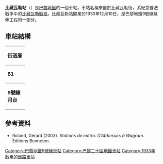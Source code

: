 {{Infobox station
| name                = 比藏瓦勒站
| symbol_location     = paris
| symbol              = m
| symbol2             = 
| type                = [[巴黎地鐵|巴黎地鐵]]車站
| image               = [[File:Buzenval_(métro_Paris)_par_Cramos.JPG|275px]]
| alt                 = 
| caption             = 
| other_name          = 
| address             = [[巴黎二十區|巴黎二十區]]
| borough             = [[法蘭西島|法蘭西島]]
| country             = France
| iso_region          = FR_scale:2000
| coordinates_display = title
| coordinates_format  = dms
| latd  = 48.851976| latm  = | lats  = | latNS  = 
| longd = 2.402045| longm = | longs = | longEW = 
| coordinates         = 
| owned               = [[RATP|RATP]]
| operator            = [[RATP|RATP]]
| line                = 
| disabled            = 
| zone                = 1
| opened              = {{Start-date|1933年12月10日}}
| closed              = <!-- {{End date|YYYY|MM|DD|df=y}} -->
| services            = 
| map_type            = France Paris
}}
'''比藏瓦勒站'''（{{lang-fr|Buzenval}}）是[[巴黎地鐵|巴黎地鐵]]的一個車站。車站名稱來自於比藏瓦勒街，系紀念普法戰爭中的[[比藏瓦勒战役_(1871年)|比藏瓦勒戰役]]。比藏瓦勒站開業於1933年12月10日，是巴黎地鐵9號線延伸工程的一部分。
== 車站結構 ==
{| border=0 cellspacing=0 cellpadding=3
|style="border-bottom:solid 1px gray;border-top:solid 1px gray;" width=50 valign=top|'''街道層'''
|-
|style="border-bottom:solid 1px gray;border-top:solid 1px gray;" width=50 valign=top|'''B1'''
|style="border-top:solid 1px gray;border-bottom:solid 1px gray;" width=100 valign=top|夾層
|-
|style="border-bottom:solid 1px gray;" width=50 rowspan=10 valign=top|'''9號線月台'''
|style="border-top:solid 1px gray;border-right:solid 2px black;border-left:solid 2px black;border-bottom:solid 2px black;" colspan=2|<center><small>[[側式月台|側式月台]]，右側開門</small>
|-
|style="border-bottom:solid 1px gray;" width=100|西行
|style="border-bottom:solid 1px gray;" width=390|{{arrow|L}} [[File:Metro-M.svg|16x16px]][[File:Paris_transit_icons_-_Métro_9.svg|16x16px]]往[[塞夫爾橋站|塞夫爾橋]]<small>（[[民族站_(巴黎地鐵)|民族]]）</small>
|-
|東行
|{{arrow|R}} [[File:Metro-M.svg|16x16px]][[File:Paris_transit_icons_-_Métro_9.svg|16x16px]]往[[蒙特勒伊市政府站|蒙特勒伊市政府]]<small>（[[菜農站|菜農]]）</small>
|-
|style="border-top:solid 2px black;border-right:solid 2px black;border-left:solid 2px black;border-bottom:solid 1px gray;" colspan=2|<center><small>[[側式月台|側式月台]]，右側開門</small>
|}
{{commons category|Buzenval (Paris Metro)}}

==參考資料==
*Roland, Gérard (2003). ''Stations de métro. D’Abbesses à Wagram.'' Éditions Bonneton.
{{巴黎地鐵9號線}}
{{DEFAULTSORT:Buzenval}}
[[Category:巴黎地鐵9號線車站|Category:巴黎地鐵9號線車站]]
[[Category:巴黎二十區地鐵車站|Category:巴黎二十區地鐵車站]]
[[Category:1933年啟用的鐵路車站|Category:1933年啟用的鐵路車站]]